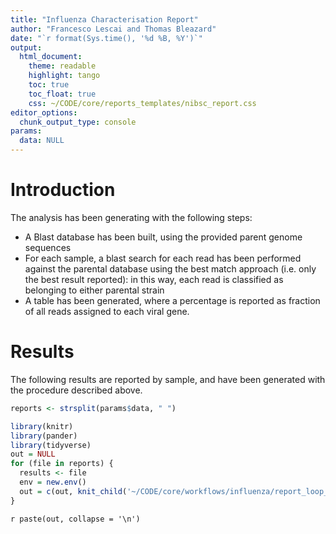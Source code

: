 ---
title: "Influenza Characterisation Report"
author: "Francesco Lescai and Thomas Bleazard"
date: "`r format(Sys.time(), '%d %B, %Y')`"
output:
  html_document:
    theme: readable
    highlight: tango
    toc: true
    toc_float: true
    css: ~/CODE/core/reports_templates/nibsc_report.css
editor_options:
  chunk_output_type: console
params:
  data: NULL
---


# Introduction

The analysis has been generating with the following steps:

- A Blast database has been built, using the provided parent genome sequences
- For each sample, a blast search for each read has been performed against the parental database using the best match approach (i.e. only the best result reported): in this way, each read is classified as belonging to either parental strain
- A table has been generated, where a percentage is reported as fraction of all reads assigned to each viral gene.


# Results

The following results are reported by sample, and have been generated with the procedure described above.


```{r parseInput, include=FALSE}
reports <- strsplit(params$data, " ")
```




```{r run-summary-md, include=FALSE}
library(knitr)
library(pander)
library(tidyverse)
out = NULL
for (file in reports) {
  results <- file
  env = new.env()
  out = c(out, knit_child('~/CODE/core/workflows/influenza/report_loop_table.Rmd', envir=env))
}

```

`r paste(out, collapse = '\n')`